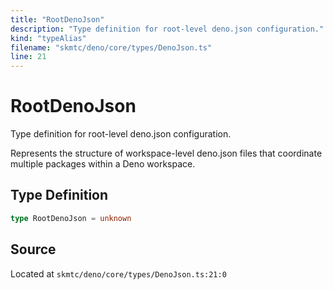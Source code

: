 ```yaml
---
title: "RootDenoJson"
description: "Type definition for root-level deno.json configuration."
kind: "typeAlias"
filename: "skmtc/deno/core/types/DenoJson.ts"
line: 21
---
```


# RootDenoJson

Type definition for root-level deno.json configuration.

Represents the structure of workspace-level deno.json files that coordinate
multiple packages within a Deno workspace.

## Type Definition

```typescript
type RootDenoJson = unknown
```

## Source

Located at `skmtc/deno/core/types/DenoJson.ts:21:0`
